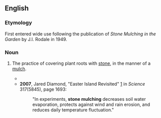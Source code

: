 ==English==

===Etymology===
First entered wide use following the publication of ''Stone Mulching in the Garden'' by J.I. Rodale in 1949.

===Noun===
{{en-noun|-}}

# {{lb|en|horticulture}} The practice of covering plant roots with [[stone]], in the manner of a [[mulch]].
#* {{quote-book|en|year=2005|author=Heidi Leianuenue Bornhorst|title=Growing Native Hawaiian Plants|url=http://books.google.com/books?id=n-OESYDpr6wC&pg=PA14|page=14|isbn=1573062073
|passage="My old roommate Erin Lee and I were first taught '''stone mulching''' by Ruth Hanner up in her Köke'e garden on Kaua'i. She had been taught this technique as a young farmer's wife in Peru."}}
#* '''2007''', Jared Diamond, "Easter Island Revisited" [http://www.sciencemag.org/cgi/content/full/317/5845/1692] in ''Science'' 317(5845), page 1693:
#*: "In experiments, '''stone mulching''' decreases soil water evaporation, protects against wind and rain erosion, and reduces daily temperature fluctuation."